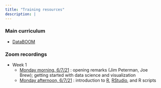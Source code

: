 ```yaml
---
title: "Training resources"
description: |
---
```


### Main curriculum

- [DataBOOM](http://www.datascience.pizza/)

### Zoom recordings

- Week 1
  - [Monday morning, 6/7/21](https://sewanee-edu.zoom.us/rec/share/4duWw4RS4XQgEPojdWV4ZBYf4yj5I6itEjoBQUJPiETL5_F9Ycy45bIYqm0TZFIh.JvWdOs-coArve9xc) : opening remarks (Jim Peterman, Joe Brew); getting started with data science and visualization
  - [Monday afternoon, 6/7/21](https://sewanee-edu.zoom.us/rec/share/fCr9YKlRcTLZXFahgOBmeXcf4ITQ01E0WnPdawzd2dF-i9lp8CF0DQDZE2N2QOIg.fi8mmVJSKT4PREM1) : introduction to [R](https://cran.r-project.org/), [RStudio](https://www.rstudio.com/), and R scripts
